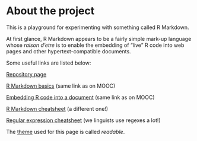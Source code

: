 
# About the project

This is a playground for experimenting with something called R Markdown. 

At first glance, R Markdown appears to be a fairly simple mark-up language whose _raison d'etre_ is to enable the embedding of "live" R code into web pages and other hypertext-compatible documents. 

Some useful links are listed below:

[Repository page](https://github.com/jkruohon/IODS-project)

[R Markdown basics](http://rmarkdown.rstudio.com/authoring_basics.html) (same link as on MOOC)

[Embedding R code into a document](http://rmarkdown.rstudio.com/authoring_rcodechunks.html) (same link as on MOOC)

[R Markdown cheatsheet](https://www.rstudio.com/wp-content/uploads/2015/03/rmarkdown-reference.pdf) (a different one!)

[Regular expression cheatsheet](https://www.rstudio.com/wp-content/uploads/2016/09/RegExCheatsheet.pdf) (we linguists use regexes a lot!)

The [theme](http://bootswatch.com/) used for this page is called _readable_.

